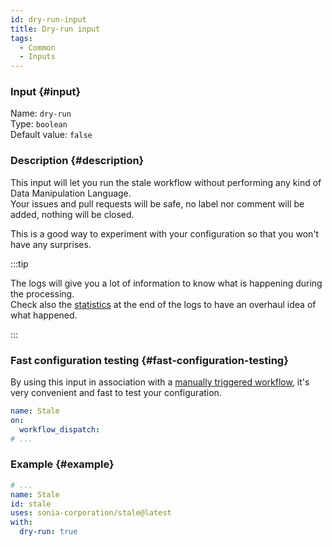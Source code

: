 ```yaml
---
id: dry-run-input
title: Dry-run input
tags:
  - Common
  - Inputs
---
```


### Input {#input}

Name: `dry-run`  
Type: `boolean`  
Default value: `false`

### Description {#description}

This input will let you run the stale workflow without performing any kind of Data Manipulation Language.  
Your issues and pull requests will be safe, no label nor comment will be added, nothing will be closed.

This is a good way to experiment with your configuration so that you won't have any surprises.

:::tip

The logs will give you a lot of information to know what is happening during the processing.  
Check also the [statistics](statistics) at the end of the logs to have an overhaul idea of what happened.

:::

### Fast configuration testing {#fast-configuration-testing}

By using this input in association with a [manually triggered workflow](https://github.blog/changelog/2020-07-06-github-actions-manual-triggers-with-workflow_dispatch/), it's very convenient and fast to test your configuration.

```yml {2-3}
name: Stale
on:
  workflow_dispatch:
# ...
```

### Example {#example}

```yml {6}
# ...
name: Stale
id: stale
uses: sonia-corporation/stale@latest
with:
  dry-run: true
```
